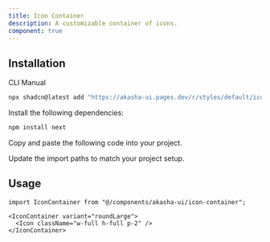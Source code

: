 ```yaml
---
title: Icon Container
description: A customizable container of icons.
component: true
---
```


<ComponentPreview
  name="icon-container-demo"
  description="An IconContainer component."
/>

## Installation

<Tabs defaultValue="cli">

<TabsList>
  <TabsTrigger value="cli">CLI</TabsTrigger>
  <TabsTrigger value="manual">Manual</TabsTrigger>
</TabsList>

<TabsContent value="cli">

```bash
npx shadcn@latest add "https://akasha-ui.pages.dev/r/styles/default/icon-container.json"
```

</TabsContent>

<TabsContent value="manual">

<Steps>

<Step>Install the following dependencies:</Step>

```bash
npm install next
```

<Step>Copy and paste the following code into your project.</Step>

<ComponentSource name="icon-container" />

<Step>Update the import paths to match your project setup.</Step>

</Steps>

</TabsContent>

</Tabs>

## Usage

```tsx
import IconContainer from "@/components/akasha-ui/icon-container";
```

```tsx
<IconContainer variant="roundLarge">
  <Icon className="w-full h-full p-2" />
</IconContainer>
```
